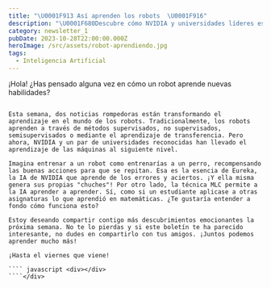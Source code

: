 ```yaml
---
title: "\U0001F913 Así aprenden los robots  \U0001F916"
description: "\U0001F680Descubre cómo NVIDIA y universidades líderes están revolucionando el aprendizaje de las máquinas \U0001F916. ¡Adéntrate en la IA del futuro! \U0001F31FHaz clic y descubre más!\U0001F4A1"
category: newsletter_1
pubDate: 2023-10-28T22:00:00.000Z
heroImage: /src/assets/robot-aprendiendo.jpg
tags:
  - Inteligencia Artificial
---
```


¡Hola! ¿Has pensado alguna vez en cómo un robot aprende nuevas habilidades?

`````<div>

Esta semana, dos noticias rompedoras están transformando el aprendizaje en el mundo de los robots. Tradicionalmente, los robots aprenden a través de métodos supervisados, no supervisados, semisupervisados o mediante el aprendizaje de transferencia. Pero ahora, NVIDIA y un par de universidades reconocidas han llevado el aprendizaje de las máquinas al siguiente nivel.

Imagina entrenar a un robot como entrenarías a un perro, recompensando las buenas acciones para que se repitan. Esa es la esencia de Eureka, la IA de NVIDIA que aprende de los errores y aciertos. ¡Y ella misma genera sus propias "chuches"! Por otro lado, la técnica MLC permite a la IA aprender a aprender. Sí, como si un estudiante aplicase a otras asignaturas lo que aprendió en matemáticas. ¿Te gustaría entender a fondo cómo funciona esto?

Estoy deseando compartir contigo más descubrimientos emocionantes la próxima semana. No te lo pierdas y si este boletín te ha parecido interesante, no dudes en compartirlo con tus amigos. ¡Juntos podemos aprender mucho más!

¡Hasta el viernes que viene!

```` javascript <div></div> 
````</div>
`````
